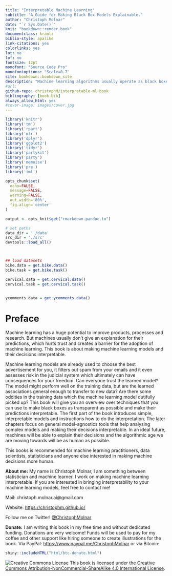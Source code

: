 ```yaml
---
title: "Interpretable Machine Learning"
subtitle: "A Guide for Making Black Box Models Explainable."
author: "Christoph Molnar"
date: "`r Sys.Date()`"
knit: "bookdown::render_book"
documentclass: krantz
biblio-style: apalike
link-citations: yes
colorlinks: yes
lot: no
lof: no
fontsize: 12pt
monofont: "Source Code Pro"
monofontoptions: "Scale=0.7"
site: bookdown::bookdown_site
description: "Machine learning algorithms usually operate as black boxes and it is unclear how they derived a certain decision. This book is a guide for practitioners on how to make machine learning decisions more interpretable."
#url:
github-repo: christophM/interpretable-ml-book
bibliography: [book.bib]
always_allow_html: yes
#cover-image: images/cover.jpg
---
```

```r
library('knitr')
library('tm')
library('rpart')
library('mlr')
library('dplyr')
library('ggplot2')
library('tidyr')
library('partykit')
library('party')
library('memoise')
library('pre')
library('iml')

opts_chunk$set(
  echo=FALSE,
  message=FALSE,
  warning=FALSE,
  out.width='80%',
  fig.align='center'
)

output <- opts_knit$get("rmarkdown.pandoc.to")

# set paths
data_dir = './data'
src_dir = './src'
devtools::load_all()



## load datasets
bike.data = get.bike.data()
bike.task = get.bike.task()

cervical.data = get.cervical.data()
cervical.task = get.cervical.task()


ycomments.data = get.ycomments.data()

```

# Preface {-}

Machine learning has a huge potential to improve products, processes and research.
But machines usually don't give an explanation for their predictions, which hurts trust and creates a barrier for the adoption of machine learning.
This book is about making machine learning models and their decisions interpretable.

Machine learning models are already used to choose the best advertisement for you, it filters out spam from your emails and it even assesses risk in the judicial system which ultimately can have consequences for your freedom.
Can everyone trust the learned model?
The model might perform well on the training data, but are the learned associations general enough to transfer to new data?
Are there some oddities in the training data which the machine learning model dutifully picked up?
This book will give you an overview over techniques that you can use to make black boxes as transparent as possible and make their predictions interpretable.
The first part of the book introduces simple, interpretable models and instructions how to do the interpretation.
The later chapters focus on general model-agnostics tools that help analysing complex models and making their decisions interpretable.
In an ideal future, machines will be able to explain their decisions and the algorithmic age we are moving towards will be as human as possible.

This books is recommended for machine learning practitioners, data scientists, statisticians and anyone else interested in making machine decisions more human.


**About me:** My name is Christoph Molnar, I am something between statistician and machine learner.
I work on making machine learning interpretable.
If you are interested in bringing interpretability to your machine learning models, feel free to contact me!

Mail: christoph.molnar.ai@gmail.com

Website: [https://christophm.github.io/](https://christophm.github.io/)

Follow me on Twitter! [\@ChristophMolnar](https://twitter.com/ChristophMolnar)

**Donate:** I am writing this book in my free time and without dedicated funding.
Donations are very welcome!
Funds will be used to pay for my coffee and other support like hiring someone to create illustrations for the book.
Via PayPal: [https://www.paypal.me/ChristophMolnar](https://www.paypal.me/ChristophMolnar) or via Bitcoin:
```r
shiny::includeHTML("html/btc-donate.html")
```
 ![Creative Commons License](images/by-nc-sa.png)
This book is licensed under the [Creative Commons Attribution-NonCommercial-ShareAlike 4.0 International License](http://creativecommons.org/licenses/by-nc-sa/4.0/).
